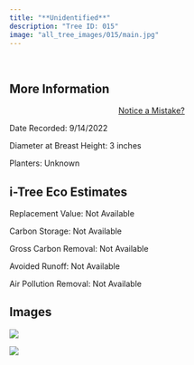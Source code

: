 ```yaml
---
title: "**Unidentified**"
description: "Tree ID: 015"
image: "all_tree_images/015/main.jpg"
---
```


<br>

## **More Information**
::: column-margin
<center><a class="button" href="https://forms.gle/W6f5nwYxrM33hF4f7">Notice a Mistake?</a></center>
:::


Date Recorded:  9/14/2022

Diameter at Breast Height:  3  inches

Planters:  Unknown

## **i-Tree Eco Estimates**


 Replacement Value: Not Available

 Carbon Storage: Not Available

 Gross Carbon Removal: Not Available

 Avoided Runoff: Not Available

 Air Pollution Removal: Not Available

## **Images**


 ![](all_tree_images/015/IMG_6343.jpg)

 ![](all_tree_images/015/main.jpg)
